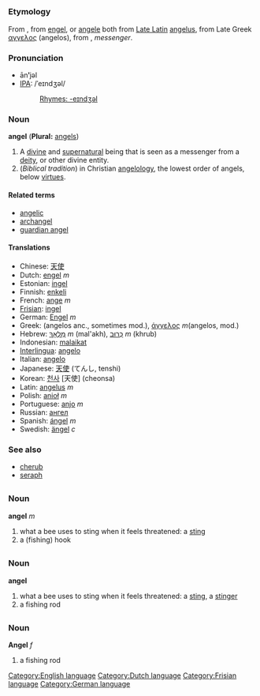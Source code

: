 =={{en}}==
[[Category:English language]]
=== Etymology ===
From {{enm}}, from {{ang}} [[engel]], or {{fro}} [[angele]] both from [[w:Vulgar Latin|Late Latin]] [[angelus]], from Late Greek [[αγγελος]] (angelos), from {{grc}}, ''messenger''.
===Pronunciation===
*ān'''ʹ'''jəl
*[[w:IPA|IPA]]: /ˈeɪndʒəl/
*:[[Rhymes:English:-eɪndʒəl|Rhymes: -eɪndʒəl]]
=== Noun ===
'''angel''' ('''Plural:''' [[angels]])

#A [[divine]] and [[supernatural]] being that is seen as a messenger from a [[deity]], or other divine entity.
#(''Biblical tradition'')  in Christian [[angelology]], the lowest order of angels, below [[virtue]]s.

==== Related terms ====
*[[angelic]]
*[[archangel]]
*[[guardian angel]]

==== Translations ====
*Chinese: [[天使]]
*Dutch: [[engel]] ''m''
*Estonian: [[ingel]]
*Finnish: [[enkeli]]
*French: [[ange]] ''m''
*[[Frisian]]: [[ingel]]
*German: [[Engel]] ''m''
*Greek: (angelos anc., sometimes mod.), [[άγγελος]] ''m''(angelos, mod.)
*Hebrew: [[מלאך|מַלְאָךְ]] ''m'' (mal'akh), [[כרוב|כְּרוּב]] ''m'' (khrub)
*Indonesian: [[malaikat]]
*[[Interlingua]]: [[angelo]]
*Italian: [[angelo]]
*Japanese: [[天使]] (てんし, tenshi)
*Korean: [[천사]] [天使] (cheonsa)
*Latin: [[angelus]] ''m''
*Polish: [[anioł]] ''m''
*Portuguese: [[anjo]] ''m''
*Russian: [[ангел]]
*Spanish: [[ángel]] ''m''
*Swedish: [[ängel]] ''c''

===See also===
*[[cherub]]
*[[seraph]]

=={{nl}}==
[[Category:Dutch language]]
=== Noun ===

'''angel''' ''m''

# what a bee uses to sting when it feels threatened: a [[sting]]
# a (fishing) hook

=={{fy}}==
[[Category:Frisian language]]
=== Noun ===

'''angel'''

# what a bee uses to sting when it feels threatened: a [[sting]], a [[stinger]]
# a fishing rod

=={{de}}==
[[Category:German language]]
=== Noun ===
'''Angel''' ''f''

# a fishing rod